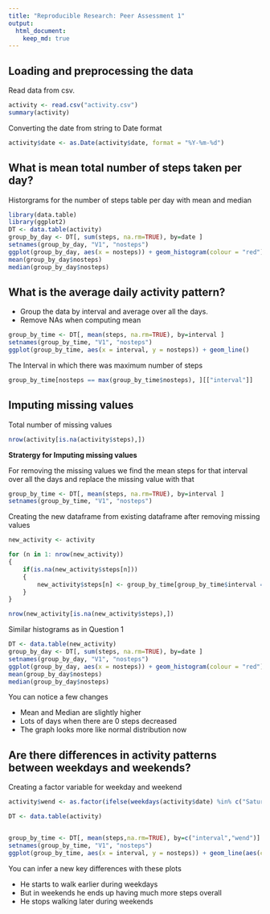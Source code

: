 ```yaml
---
title: "Reproducible Research: Peer Assessment 1"
output: 
  html_document:
    keep_md: true
---
```



## Loading and preprocessing the data

Read data from csv.

```r
activity <- read.csv("activity.csv")
summary(activity)
```

Converting the date from string to Date format
```r
activity$date <- as.Date(activity$date, format = "%Y-%m-%d")
```

## What is mean total number of steps taken per day?

Historgrams for the number of steps table per day with mean and median
```r
library(data.table)
library(ggplot2)
DT <- data.table(activity)
group_by_day <- DT[, sum(steps, na.rm=TRUE), by=date ]
setnames(group_by_day, "V1", "nosteps")
ggplot(group_by_day, aes(x = nosteps)) + geom_histogram(colour = "red")
mean(group_by_day$nosteps)
median(group_by_day$nosteps)
```



## What is the average daily activity pattern?

* Group the data by interval and average over all the days.
* Remove NAs when computing mean

```r
group_by_time <- DT[, mean(steps, na.rm=TRUE), by=interval ]
setnames(group_by_time, "V1", "nosteps")
ggplot(group_by_time, aes(x = interval, y = nosteps)) + geom_line()
```

The Interval in which there was maximum number of steps
```r
group_by_time[nosteps == max(group_by_time$nosteps), ][["interval"]]
```

## Imputing missing values

Total number of missing values
```r
nrow(activity[is.na(activity$steps),])
```

**Stratergy for Imputing missing values**

For removing the missing values we find the mean steps for that interval over all the days and replace the missing value with that
```r
group_by_time <- DT[, mean(steps, na.rm=TRUE), by=interval ]
setnames(group_by_time, "V1", "nosteps")
```

Creating the new dataframe from existing dataframe after removing missing values
```r
new_activity <- activity

for (n in 1: nrow(new_activity))
{
    if(is.na(new_activity$steps[n]))
    {
        new_activity$steps[n] <- group_by_time[group_by_time$interval == new_activity$interval[n],]$nosteps
    }
}

nrow(new_activity[is.na(new_activity$steps),])
```

Similar histograms as in Question 1
```r
DT <- data.table(new_activity)
group_by_day <- DT[, sum(steps, na.rm=TRUE), by=date ]
setnames(group_by_day, "V1", "nosteps")
ggplot(group_by_day, aes(x = nosteps)) + geom_histogram(colour = "red")
mean(group_by_day$nosteps)
median(group_by_day$nosteps)
```
You can notice a few changes

  * Mean and Median are slightly higher
  * Lots of days when there are 0 steps decreased
  * The graph looks more like normal distribution now

## Are there differences in activity patterns between weekdays and weekends?

Creating a factor variable for weekday and weekend
```r
activity$wend <- as.factor(ifelse(weekdays(activity$date) %in% c("Saturday","Sunday"), "Weekend", "Weekday") )
```
```r
DT <- data.table(activity)


group_by_time <- DT[, mean(steps,na.rm=TRUE), by=c("interval","wend")]
setnames(group_by_time, "V1", "nosteps")
ggplot(group_by_time, aes(x = interval, y = nosteps)) + geom_line(aes(color = wend)) + facet_grid(wend ~ .)
```

You can infer a new key differences with these plots

  * He starts to walk earlier during weekdays
  * But in weekends he ends up having much more steps overall
  * He stops walking later during weekends
